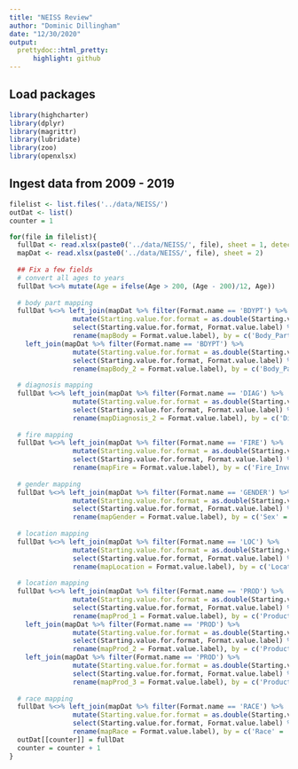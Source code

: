 ```yaml
---
title: "NEISS Review"
author: "Dominic Dillingham"
date: "12/30/2020"
output:
  prettydoc::html_pretty:
      highlight: github
---
```


## Load packages
```r
library(highcharter)
library(dplyr)
library(magrittr)
library(lubridate)
library(zoo)
library(openxlsx)
```

## Ingest data from 2009 - 2019
```r
filelist <- list.files('../data/NEISS/')
outDat <- list()
counter = 1

for(file in filelist){
  fullDat <- read.xlsx(paste0('../data/NEISS/', file), sheet = 1, detectDates = T)
  mapDat <- read.xlsx(paste0('../data/NEISS/', file), sheet = 2)
  
  ## Fix a few fields
  # convert all ages to years
  fullDat %<>% mutate(Age = ifelse(Age > 200, (Age - 200)/12, Age))
  
  # body part mapping
  fullDat %<>% left_join(mapDat %>% filter(Format.name == 'BDYPT') %>% 
                mutate(Starting.value.for.format = as.double(Starting.value.for.format)) %>%
                select(Starting.value.for.format, Format.value.label) %>% 
                rename(mapBody = Format.value.label), by = c('Body_Part' = 'Starting.value.for.format')) %>%
    left_join(mapDat %>% filter(Format.name == 'BDYPT') %>% 
                mutate(Starting.value.for.format = as.double(Starting.value.for.format)) %>%
                select(Starting.value.for.format, Format.value.label) %>% 
                rename(mapBody_2 = Format.value.label), by = c('Body_Part_2' = 'Starting.value.for.format'))
  
  # diagnosis mapping
  fullDat %<>% left_join(mapDat %>% filter(Format.name == 'DIAG') %>% 
                mutate(Starting.value.for.format = as.double(Starting.value.for.format)) %>%
                select(Starting.value.for.format, Format.value.label) %>% 
                rename(mapDiagnosis_2 = Format.value.label), by = c('Diagnosis_2' = 'Starting.value.for.format'))
  
  # fire mapping
  fullDat %<>% left_join(mapDat %>% filter(Format.name == 'FIRE') %>% 
                mutate(Starting.value.for.format = as.double(Starting.value.for.format)) %>%
                select(Starting.value.for.format, Format.value.label) %>% 
                rename(mapFire = Format.value.label), by = c('Fire_Involvement' = 'Starting.value.for.format'))
  
  # gender mapping
  fullDat %<>% left_join(mapDat %>% filter(Format.name == 'GENDER') %>% 
                mutate(Starting.value.for.format = as.double(Starting.value.for.format)) %>%
                select(Starting.value.for.format, Format.value.label) %>% 
                rename(mapGender = Format.value.label), by = c('Sex' = 'Starting.value.for.format'))
  
  # location mapping
  fullDat %<>% left_join(mapDat %>% filter(Format.name == 'LOC') %>% 
                mutate(Starting.value.for.format = as.double(Starting.value.for.format)) %>%
                select(Starting.value.for.format, Format.value.label) %>% 
                rename(mapLocation = Format.value.label), by = c('Location' = 'Starting.value.for.format'))
  
  # location mapping
  fullDat %<>% left_join(mapDat %>% filter(Format.name == 'PROD') %>% 
                mutate(Starting.value.for.format = as.double(Starting.value.for.format)) %>%
                select(Starting.value.for.format, Format.value.label) %>% 
                rename(mapProd_1 = Format.value.label), by = c('Product_1' = 'Starting.value.for.format')) %>%
    left_join(mapDat %>% filter(Format.name == 'PROD') %>% 
                mutate(Starting.value.for.format = as.double(Starting.value.for.format)) %>%
                select(Starting.value.for.format, Format.value.label) %>% 
                rename(mapProd_2 = Format.value.label), by = c('Product_2' = 'Starting.value.for.format')) %>% 
    left_join(mapDat %>% filter(Format.name == 'PROD') %>% 
                mutate(Starting.value.for.format = as.double(Starting.value.for.format)) %>%
                select(Starting.value.for.format, Format.value.label) %>% 
                rename(mapProd_3 = Format.value.label), by = c('Product_3' = 'Starting.value.for.format'))
  
  # race mapping
  fullDat %<>% left_join(mapDat %>% filter(Format.name == 'RACE') %>% 
                mutate(Starting.value.for.format = as.double(Starting.value.for.format)) %>%
                select(Starting.value.for.format, Format.value.label) %>% 
                rename(mapRace = Format.value.label), by = c('Race' = 'Starting.value.for.format'))
  outDat[[counter]] = fullDat
  counter = counter + 1
}

```

